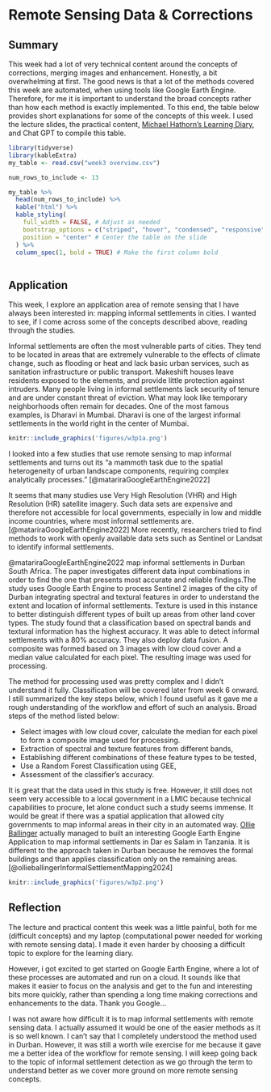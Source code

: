 # Remote Sensing Data & Corrections

## Summary

This week had a lot of very technical content around the concepts of corrections, merging images and enhancement. Honestly, a bit overwhelming at first. The good news is that a lot of the methods covered this week are automated, when using tools like Google Earth Engine. Therefore, for me it is important to understand the broad concepts rather than how each method is exactly implemented. To this end, the table below provides short explanations for some of the concepts of this week. I used the lecture slides, the practical content, [Michael Hathorn's Learning Diary](https://mhathorn.github.io/LearningDiary/week%203.html), and Chat GPT to compile this table.

```r
library(tidyverse) 
library(kableExtra)
my_table <- read.csv("week3 overview.csv")

num_rows_to_include <- 13

my_table %>%
  head(num_rows_to_include) %>%
  kable("html") %>%
  kable_styling(
    full_width = FALSE, # Adjust as needed
    bootstrap_options = c("striped", "hover", "condensed", "responsive"),
    position = "center" # Center the table on the slide
  ) %>%
  column_spec(1, bold = TRUE) # Make the first column bold
  

```

## Application

This week, I explore an application area of remote sensing that I have always been interested in: mapping informal settlements in cities. I wanted to see, if I come across some of the concepts described above, reading through the studies.

Informal settlements are often the most vulnerable parts of cities. They tend to be located in areas that are extremely vulnerable to the effects of climate change, such as flooding or heat and lack basic urban services, such as sanitation infrastructure or public transport. Makeshift houses leave residents exposed to the elements, and provide little protection against intruders. Many people living in informal settlements lack security of tenure and are under constant threat of eviction. What may look like temporary neighborhoods often remain for decades. One of the most famous examples, is Dharavi in Mumbai. Dharavi is one of the largest informal settlements in the world right in the center of Mumbai.

```r
knitr::include_graphics('figures/w3p1a.png')
```

I looked into a few studies that use remote sensing to map informal settlements and turns out its "a mammoth task due to the spatial heterogeneity of urban landscape components, requiring complex analytically processes." [@matariraGoogleEarthEngine2022]

It seems that many studies use Very High Resolution (VHR) and High Resolution (HR) satellite imagery. Such data sets are expensive and therefore not accessible for local governments, especially in low and middle income countries, where most informal settlements are. [@matariraGoogleEarthEngine2022] More recently, researchers tried to find methods to work with openly available data sets such as Sentinel or Landsat to identify informal settlements.

@matariraGoogleEarthEngine2022 map informal settlements in Durban South Africa. The paper investigates different data input combinations in order to find the one that presents most accurate and reliable findings.The study uses Google Earth Engine to process Sentinel 2 images of the city of Durban integrating spectral and textural features in order to understand the extent and location of informal settlements. Texture is used in this instance to better distinguish different types of built up areas from other land cover types. The study found that a classification based on spectral bands and textural information has the highest accuracy. It was able to detect informal settlements with a 80% accuracy. They also deploy data fusion. A composite was formed based on 3 images with low cloud cover and a median value calculated for each pixel. The resulting image was used for processing.

The method for processing used was pretty complex and I didn't understand it fully. Classification will be covered later from week 6 onward. I still summarized the key steps below, which I found useful as it gave me a rough understanding of the workflow and effort of such an analysis. Broad steps of the method listed below:

-   Select images with low cloud cover, calculate the median for each pixel to form a composite image used for processing.
-   Extraction of spectral and texture features from different bands,
-   Establishing different combinations of these feature types to be tested,
-   Use a Random Forest Classification using GEE,
-   Assessment of the classifier's accuracy.

It is great that the data used in this study is free. However, it still does not seem very accessible to a local government in a LMIC because technical capabilities to procure, let alone conduct such a study seems immense. It would be great if there was a spatial application that allowed city governments to map informal areas in their city in an automated way. [Ollie Ballinger](https://oballinger.github.io/) actually managed to built an interesting Google Earth Engine Application to map informal settlements in Dar es Salam in Tanzania. It is different to the approach taken in Durban because he removes the formal buildings and than applies classification only on the remaining areas. [@ollieballingerInformalSettlementMapping2024]

```r
knitr::include_graphics('figures/w3p2.png')
```

## Reflection

The lecture and practical content this week was a little painful, both for me (difficult concepts) and my laptop (computational power needed for working with remote sensing data). I made it even harder by choosing a difficult topic to explore for the learning diary.

However, i got excited to get started on Google Earth Engine, where a lot of these processes are automated and run on a cloud. It sounds like that makes it easier to focus on the analysis and get to the fun and interesting bits more quickly, rather than spending a long time making corrections and enhancements to the data. Thank you Google...

I was not aware how difficult it is to map informal settlements with remote sensing data. I actually assumed it would be one of the easier methods as it is so well known. I can't say that I completely understood the method used in Durban. However, it was still a worth wile exercise for me because it gave me a better idea of the workflow for remote sensing. I will keep going back to the topic of informal settlement detection as we go through the term to understand better as we cover more ground on more remote sensing concepts.
